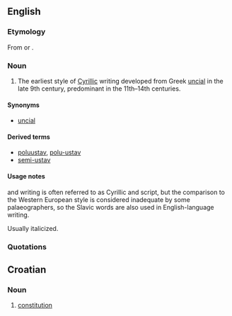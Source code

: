 == English ==
=== Etymology ===
From {{etyl|sla}} {{term|устав||tr=ustáv|lang=sla|sc=Cyrl}} or {{etyl|cu}} {{term|оуставъ||tr=ustavŭ|lang=cu|sc=Cyrs}}.

=== Noun ===
{{en-noun|sg=''ustav''|pl='''''[[ustavs]]'''''}}

# {{context|palaeography}} The earliest style of [[Cyrillic]] writing developed from Greek [[uncial]] in the late 9th century, predominant in the 11th–14th centuries.

==== Synonyms ====
* [[uncial]]

==== Derived terms ====
* [[poluustav]], [[polu-ustav]]
* [[semi-ustav]]

==== Usage notes ====
{{term||Ustav}} and {{term|poluustav}} writing is often referred to as Cyrillic {{term|uncial}} and {{term|semi-uncial}} script, but the comparison to the Western European style is considered inadequate by some palaeographers, so the Slavic words are also used in English-language writing.  

Usually italicized.

=== Quotations ===
{{seeCites}}

==Croatian==

===Noun===
{{hr-noun|m}}

# [[constitution]]
